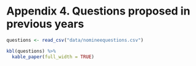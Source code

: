 # Appendix 4. Questions proposed in previous years

```r
questions <- read_csv("data/nomineequestions.csv")
```

```r
kbl(questions) %>%
  kable_paper(full_width = TRUE)
```

